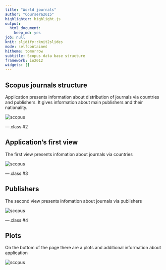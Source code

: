 ```yaml
---
title: "World journals"
author: "Coursera2015"
highlighter: highlight.js
output:
  html_document:
    keep_md: yes
job: null
knit: slidify::knit2slides
mode: selfcontained
hitheme: tomorrow
subtitle: Scopus data base structure
framework: io2012
widgets: []
---
```


## Scopus journals structure

Application presents information about distribution of journals via countries and publishers. It gives information about main publishers and their nationality.

<img src="app0.png" alt="scopus" align = "center">

---.class #2

## Application's first view  
The first view presents infomation about journals via countries  
<p><img src="app1.png" alt="scopus" align = "center"></p>  

---.class #3

## Publishers
The second view presents infomation about journals via publishers  
<p><img src="app2.png" alt="scopus" align = "center"></p>  

---.class #4

## Plots
On the bottom of the page there are a plots and additional information about application
<p><img src="app3.png" alt="scopus" align = "center"></p> 



